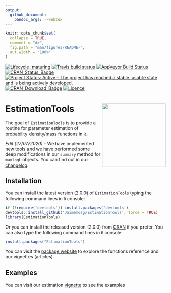 ```yaml
---
output:
  github_document:
    pandoc_args: --webtex
---
```


<!-- README.md is generated from README.Rmd. Please edit that file -->

```r
knitr::opts_chunk$set(
  collapse = TRUE,
  comment = "#>",
  fig.path = "man/figures/README-",
  out.width = "100%"
)
```
[![Lifecycle: maturing](https://img.shields.io/badge/lifecycle-maturing-blue.svg)](https://www.tidyverse.org/lifecycle/#maturing)
[![Travis build status](https://travis-ci.org/Jaimemosg/EstimationTools.svg?branch=master)](https://travis-ci.org/Jaimemosg/EstimationTools)
[![AppVeyor Build Status](https://ci.appveyor.com/api/projects/status/github/Jaimemosg/EstimationTools?branch=master&svg=true)](https://ci.appveyor.com/project/Jaimemosg/EstimationTools)
[![CRAN\_Status\_Badge](http://www.r-pkg.org/badges/version-ago/EstimationTools)](https://cran.r-project.org/package=EstimationTools)
[![Project Status: Active – The project has reached a stable, usable state and is being actively developed.](https://www.repostatus.org/badges/latest/active.svg)](https://www.repostatus.org/#active)
[![CRAN\_Download\_Badge](http://cranlogs.r-pkg.org/badges/EstimationTools)](https://cran.r-project.org/package=EstimationTools) 
[![Licence](https://img.shields.io/badge/licence-GPL--3-blue.svg)](https://www.gnu.org/licenses/gpl-3.0.en.html)
<!-- [![Dependencies](https://tinyverse.netlify.com/badge/EstimationTools)](https://cran.r-project.org/package=EstimationTools) -->

# EstimationTools <img src="man/figure/ETLogo.png" align="right" height="200" align="right"/>

<!-- badges: start -->
<!-- badges: end -->

The goal of `EstimationTools` is to provide a routine for parameter estimation of probability density/mass functions in `R`.

_Edit (27/07/2020)_ -- We have implemented new tools and we have performed some deep modifications in our `summary` method for `maxlogL` objects. You can find out in our [changelog](https://jaimemosg.github.io/EstimationTools/news/index.html).

## Installation

You can install the latest version (2.0.0) of `EstimationTools` typing the following command lines
in `R` console:

``` r
if (!require('devtools')) install.packages('devtools')
devtools::install_github('Jaimemosg/EstimationTools', force = TRUE)
library(EstimationTools)
```

Or you can install the released version (2.0.0) from  [CRAN](https://cran.r-project.org/package=EstimationTools) if you prefer. You can also type the following command lines
in `R` console:

```r
install.packages("EstimationTools")
```

You can visit the [package website](https://Jaimemosg.github.io/EstimationTools/) to explore the functions reference and our vignettes (articles).

## Examples
You can visit our estimation [vignette](https://Jaimemosg.github.io/EstimationTools/) to see the examples
